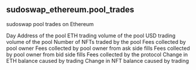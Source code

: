 ## sudoswap_ethereum.pool_trades 
sudoswap pool trades on Ethereum


<ParamField path="day">
Day
</ParamField>
<ParamField path="pool_address">
Address of the pool
</ParamField>
<ParamField path="eth_volume">
ETH trading volume of the pool
</ParamField>
<ParamField path="usd_volume">
USD trading volume of the pool
</ParamField>
<ParamField path="nfts_traded">
Number of NFTs traded by the pool
</ParamField>
<ParamField path="pool_fee_volume_eth">
Fees collected by pool owner
</ParamField>
<ParamField path="pool_fee_bid_volume_eth">
Fees collected by pool owner from ask side fills
</ParamField>
<ParamField path="pool_fee_ask_volume_eth">
Fees collected by pool owner from bid side fills
</ParamField>
<ParamField path="platform_fee_volume_eth">
Fees collected by the protocol
</ParamField>
<ParamField path="eth_change_trading">
Change in ETH balance caused by trading
</ParamField>
<ParamField path="nft_change_trading">
Change in NFT balance caused by trading
</ParamField>
